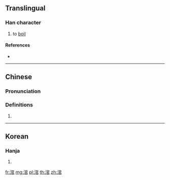 {{character info/new}}
==Translingual==

===Han character===
{{Han char|rn=85|rad=水|as=08|sn=11|four=30177|canj=EJRR|ids=⿰氵官}}

# {{lb|zh|classical}} to [[boil]]

====References====
* {{Han ref|kx=0627.330|dkj=17577|dj=1029.200|hdz=31662.010|uh=6DAB|ud=28075|bh=D5E1|bd=54753}}

----

==Chinese==
{{zh-forms}}

===Pronunciation===
{{zh-pron
|m=guàn,guān
|c=gun3
|mc=y
|oc=y
|ma=
|cat=v
}}

===Definitions===
{{zh-hanzi}}

# {{rfdef|lang=zh}}

----

==Korean==

===Hanja===
{{ko-hanja|hangeul=관|eumhun=|rv=gwan|mr=kwan|y=kwan}}

# {{defn|lang=ko|sort=水08}}

[[fr:涫]]
[[mg:涫]]
[[pl:涫]]
[[th:涫]]
[[zh:涫]]